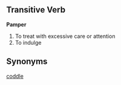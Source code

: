 ==Transitive Verb==

'''Pamper'''

#To treat with excessive care or attention
#To indulge

==Synonyms==
[[coddle]]
